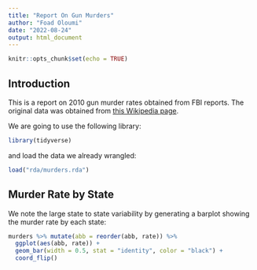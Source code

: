 ```yaml
---
title: "Report On Gun Murders"
author: "Foad Oloumi"
date: "2022-08-24"
output: html_document
---
```


```r
knitr::opts_chunk$set(echo = TRUE)
```

## Introduction

This is a report on 2010 gun murder rates obtained from FBI reports. The original data was obtained from [this Wikipedia page](https://en.wikipedia.org/wiki/Murder_in_the_United_States_by_state).

We are going to use the following library:

```r
library(tidyverse)
```

and load the data we already wrangled:

```r
load("rda/murders.rda")
```

## Murder Rate by State

We note the large state to state variability by generating a barplot showing the murder rate by each state:

```r
murders %>% mutate(abb = reorder(abb, rate)) %>%
  ggplot(aes(abb, rate)) +
  geom_bar(width = 0.5, stat = "identity", color = "black") +
  coord_flip()
```

